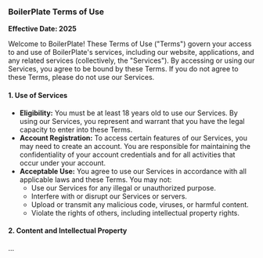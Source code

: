 ### BoilerPlate Terms of Use

**Effective Date: 2025**

Welcome to BoilerPlate! These Terms of Use ("Terms") govern your access to and use of BoilerPlate's services, including our website, applications, and any related services (collectively, the "Services"). By accessing or using our Services, you agree to be bound by these Terms. If you do not agree to these Terms, please do not use our Services.

#### 1. **Use of Services**

- **Eligibility:** You must be at least 18 years old to use our Services. By using our Services, you represent and warrant that you have the legal capacity to enter into these Terms.
- **Account Registration:** To access certain features of our Services, you may need to create an account. You are responsible for maintaining the confidentiality of your account credentials and for all activities that occur under your account.
- **Acceptable Use:** You agree to use our Services in accordance with all applicable laws and these Terms. You may not:
  - Use our Services for any illegal or unauthorized purpose.
  - Interfere with or disrupt our Services or servers.
  - Upload or transmit any malicious code, viruses, or harmful content.
  - Violate the rights of others, including intellectual property rights.

#### 2. **Content and Intellectual Property**

...